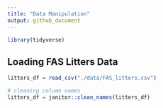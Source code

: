 ```yaml
---
title: "Data Manipulation"
output: github_document
---
```


```r
library(tidyverse)
```

## Loading FAS Litters Data

```r
litters_df = read_csv("./data/FAS_litters.csv")

# cleaning column names
litters_df = janitor::clean_names(litters_df)
```

